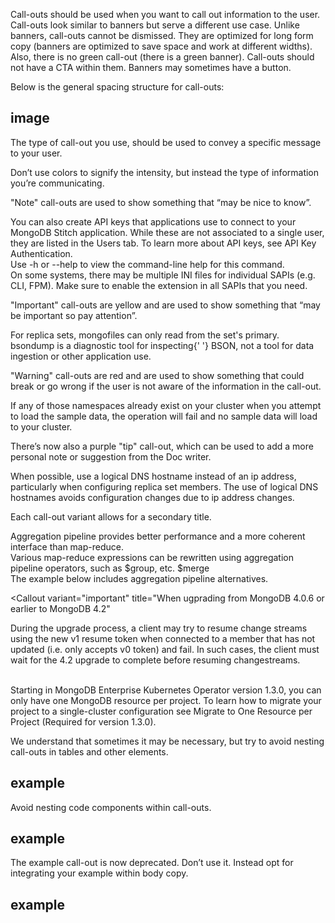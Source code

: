 
Call-outs should be used when you want to call out information to the user. Call-outs look similar to banners but serve a different use case. Unlike banners, call-outs cannot be dismissed. They are optimized for long form copy (banners are optimized to save space and work at different widths). Also, there is no green call-out (there is a green banner). Call-outs should not have a CTA within them. Banners may sometimes have a button.

Below is the general spacing structure for call-outs:

## image

The type of call-out you use, should be used to convey a specific message to your user.

Don’t use colors to signify the intensity, but instead the type of information you’re communicating.

"Note" call-outs are used to show something that “may be nice to know”.

<Callout variant="note">
  You can also create API keys that applications use to connect to your MongoDB
  Stitch application. While these are not associated to a single user, they are
  listed in the Users tab. To learn more about API keys, see API Key
  Authentication.
</Callout>

<br />

<Callout variant="note">
  Use <InlineCode>-h</InlineCode> or <InlineCode>--help</InlineCode> to view the
  command-line help for this command.
</Callout>

<br />

<Callout variant="note">
  On some systems, there may be multiple INI files for individual SAPIs (e.g.
  CLI, FPM). Make sure to enable the extension in all SAPIs that you need.
</Callout>

<br />

"Important" call-outs are yellow and are used to show something that “may be important so pay attention”.

<Callout variant="important">
  For replica sets, <InlineCode>mongofiles</InlineCode> can only read from the
  set's primary.
</Callout>

<br />

<Callout variant="important">
  <InlineCode>bsondump</InlineCode> is a diagnostic tool for inspecting{' '}
  <InlineCode>BSON</InlineCode>, not a tool for data ingestion or other
  application use.
</Callout>

<br />

"Warning" call-outs are red and are used to show something that could break or go wrong if the user is not aware of the information in the call-out.

<Callout variant="warning">
  If any of those namespaces already exist on your cluster when you attempt to
  load the sample data, the operation will fail and no sample data will load to
  your cluster.
</Callout>

<br />

There’s now also a purple "tip" call-out, which can be used to add a more personal note or suggestion from the Doc writer.

<Callout variant="tip">
  When possible, use a logical DNS hostname instead of an ip address,
  particularly when configuring replica set members. The use of logical DNS
  hostnames avoids configuration changes due to ip address changes.
</Callout>

<br />

Each call-out variant allows for a secondary title.

<Callout variant="note" title="Aggregation pipeline as alternative">
  <div
    className={css`
      margin-bottom: 16px;
    `}
  >
    Aggregation pipeline provides better performance and a more coherent
    interface than map-reduce.
  </div>
  <div
    className={css`
      margin-bottom: 16px;
    `}
  >
    Various map-reduce expressions can be rewritten using aggregation pipeline
    operators, such as <InlineCode>$group</InlineCode>, etc.
    <InlineCode>$merge</InlineCode>
  </div>
  The example below includes aggregation pipeline alternatives.
</Callout>

<br />

<Callout
  variant="important"
  title="When ugprading from MongoDB 4.0.6 or earlier to MongoDB 4.2"
>
  During the upgrade process, a client may try to resume change streams using
  the new <InlineCode>v1</InlineCode> resume token when connected to a member
  that has not updated (i.e. only accepts <InlineCode>v0</InlineCode> token) and
  fail. In such cases, the client must wait for the 4.2 upgrade to complete
  before resuming changestreams.
</Callout>

<br />

<Callout variant="warning" title="Upgrading to version 1.3.0 and newer">
  Starting in MongoDB Enterprise Kubernetes Operator version 1.3.0, you can only
  have one MongoDB resource per project. To learn how to migrate your project to
  a single-cluster configuration see Migrate to One Resource per Project
  (Required for version 1.3.0).
</Callout>

We understand that sometimes it may be necessary, but try to avoid nesting call-outs in tables and other elements.

## example

Avoid nesting code components within call-outs.

## example

The example call-out is now deprecated. Don’t use it. Instead opt for integrating your example within body copy.

## example
